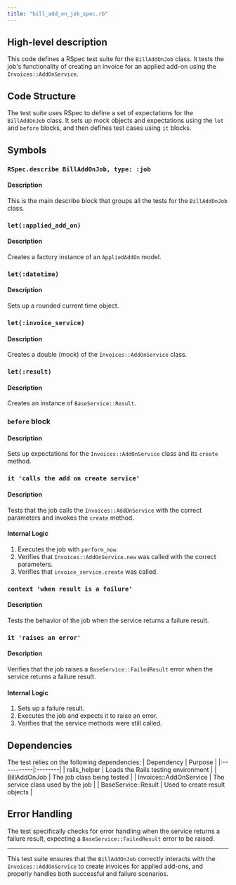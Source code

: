 ```yaml
---
title: "bill_add_on_job_spec.rb"
---
```


## High-level description
This code defines a RSpec test suite for the `BillAddOnJob` class. It tests the job's functionality of creating an invoice for an applied add-on using the `Invoices::AddOnService`.

## Code Structure
The test suite uses RSpec to define a set of expectations for the `BillAddOnJob` class. It sets up mock objects and expectations using the `let` and `before` blocks, and then defines test cases using `it` blocks.

## Symbols

### `RSpec.describe BillAddOnJob, type: :job`
#### Description
This is the main describe block that groups all the tests for the `BillAddOnJob` class.

### `let(:applied_add_on)`
#### Description
Creates a factory instance of an `AppliedAddOn` model.

### `let(:datetime)`
#### Description
Sets up a rounded current time object.

### `let(:invoice_service)`
#### Description
Creates a double (mock) of the `Invoices::AddOnService` class.

### `let(:result)`
#### Description
Creates an instance of `BaseService::Result`.

### `before` block
#### Description
Sets up expectations for the `Invoices::AddOnService` class and its `create` method.

### `it 'calls the add on create service'`
#### Description
Tests that the job calls the `Invoices::AddOnService` with the correct parameters and invokes the `create` method.

#### Internal Logic
1. Executes the job with `perform_now`.
2. Verifies that `Invoices::AddOnService.new` was called with the correct parameters.
3. Verifies that `invoice_service.create` was called.

### `context 'when result is a failure'`
#### Description
Tests the behavior of the job when the service returns a failure result.

### `it 'raises an error'`
#### Description
Verifies that the job raises a `BaseService::FailedResult` error when the service returns a failure result.

#### Internal Logic
1. Sets up a failure result.
2. Executes the job and expects it to raise an error.
3. Verifies that the service methods were still called.

## Dependencies
The test relies on the following dependencies:
| Dependency | Purpose |
|:-----------|:--------|
| rails_helper | Loads the Rails testing environment |
| BillAddOnJob | The job class being tested |
| Invoices::AddOnService | The service class used by the job |
| BaseService::Result | Used to create result objects |

## Error Handling
The test specifically checks for error handling when the service returns a failure result, expecting a `BaseService::FailedResult` error to be raised.

---

This test suite ensures that the `BillAddOnJob` correctly interacts with the `Invoices::AddOnService` to create invoices for applied add-ons, and properly handles both successful and failure scenarios.